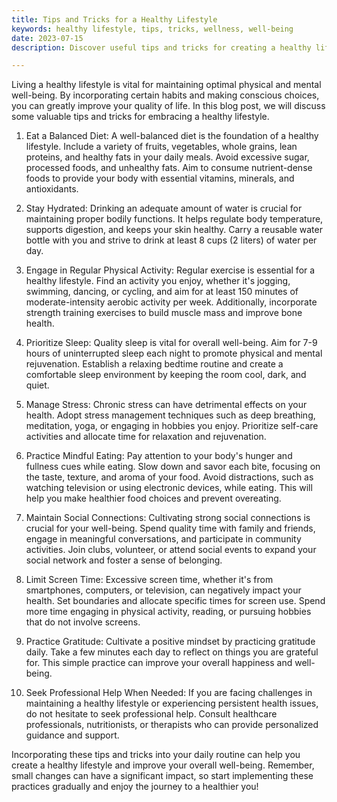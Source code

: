 ```yaml
---
title: Tips and Tricks for a Healthy Lifestyle
keywords: healthy lifestyle, tips, tricks, wellness, well-being
date: 2023-07-15
description: Discover useful tips and tricks for creating a healthy lifestyle and promoting overall well-being.

---
```


Living a healthy lifestyle is vital for maintaining optimal physical and mental well-being. By incorporating certain habits and making conscious choices, you can greatly improve your quality of life. In this blog post, we will discuss some valuable tips and tricks for embracing a healthy lifestyle.

1. Eat a Balanced Diet:
   A well-balanced diet is the foundation of a healthy lifestyle. Include a variety of fruits, vegetables, whole grains, lean proteins, and healthy fats in your daily meals. Avoid excessive sugar, processed foods, and unhealthy fats. Aim to consume nutrient-dense foods to provide your body with essential vitamins, minerals, and antioxidants.

2. Stay Hydrated:
   Drinking an adequate amount of water is crucial for maintaining proper bodily functions. It helps regulate body temperature, supports digestion, and keeps your skin healthy. Carry a reusable water bottle with you and strive to drink at least 8 cups (2 liters) of water per day.

3. Engage in Regular Physical Activity:
   Regular exercise is essential for a healthy lifestyle. Find an activity you enjoy, whether it's jogging, swimming, dancing, or cycling, and aim for at least 150 minutes of moderate-intensity aerobic activity per week. Additionally, incorporate strength training exercises to build muscle mass and improve bone health.

4. Prioritize Sleep:
   Quality sleep is vital for overall well-being. Aim for 7-9 hours of uninterrupted sleep each night to promote physical and mental rejuvenation. Establish a relaxing bedtime routine and create a comfortable sleep environment by keeping the room cool, dark, and quiet.

5. Manage Stress:
   Chronic stress can have detrimental effects on your health. Adopt stress management techniques such as deep breathing, meditation, yoga, or engaging in hobbies you enjoy. Prioritize self-care activities and allocate time for relaxation and rejuvenation.

6. Practice Mindful Eating:
   Pay attention to your body's hunger and fullness cues while eating. Slow down and savor each bite, focusing on the taste, texture, and aroma of your food. Avoid distractions, such as watching television or using electronic devices, while eating. This will help you make healthier food choices and prevent overeating.

7. Maintain Social Connections:
   Cultivating strong social connections is crucial for your well-being. Spend quality time with family and friends, engage in meaningful conversations, and participate in community activities. Join clubs, volunteer, or attend social events to expand your social network and foster a sense of belonging.

8. Limit Screen Time:
   Excessive screen time, whether it's from smartphones, computers, or television, can negatively impact your health. Set boundaries and allocate specific times for screen use. Spend more time engaging in physical activity, reading, or pursuing hobbies that do not involve screens.

9. Practice Gratitude:
   Cultivate a positive mindset by practicing gratitude daily. Take a few minutes each day to reflect on things you are grateful for. This simple practice can improve your overall happiness and well-being.

10. Seek Professional Help When Needed:
    If you are facing challenges in maintaining a healthy lifestyle or experiencing persistent health issues, do not hesitate to seek professional help. Consult healthcare professionals, nutritionists, or therapists who can provide personalized guidance and support.

Incorporating these tips and tricks into your daily routine can help you create a healthy lifestyle and improve your overall well-being. Remember, small changes can have a significant impact, so start implementing these practices gradually and enjoy the journey to a healthier you!